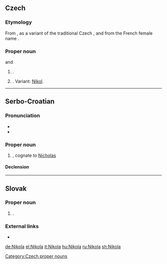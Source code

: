 ==Czech==
{{wikipedia|lang=cs}}

===Etymology===
From {{etyl|fr|cs}} {{term|Nicolas|lang=fr}}, as a variant of the traditional Czech {{term|Mikuláš|lang=cs}}, and from the French female name {{term|Nicole|lang=fr}}.

===Proper noun===
{{head|cs|proper noun}} {{g|m}} and {{g|f}}

# {{given name|male|lang=cs}}.
# {{given name|female|lang=cs}}. Variant: [[Nikol]].

[[Category:Czech proper nouns]]

----

==Serbo-Croatian==

===Pronunciation===
* {{IPA|/nǐkola/|lang=sh}}
* {{hyphenation|Ni|ko|la|lang=sh}}

===Proper noun===
{{sh-proper noun|g=m|head=Nìkola|r|Никола|Нѝкола}}

# {{given name|male|lang=sh}}, cognate to [[Nicholas]]

====Declension====
{{sh-decl-noun-unc
|Nikola
|Nikole
|Nikoli
|Nikolu
|Nikola
|Nikoli
|Nikolom
}}

----

==Slovak==

===Proper noun===
{{sk-proper noun|g=f}}

# {{given name|female|lang=sk}}.

===External links===
* {{R:SDK}}

[[de:Nikola]]
[[el:Nikola]]
[[it:Nikola]]
[[hu:Nikola]]
[[ru:Nikola]]
[[sh:Nikola]]